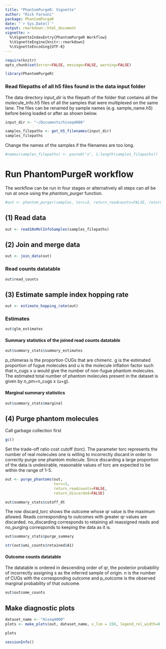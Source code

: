 ```yaml
---
title: "PhantomPurgeR: Vignette"
author: "Rick Farouni"
package: PhantomPurgeR
date: "`r Sys.Date()`"
output: rmarkdown::html_document
vignette: >
  %\VignetteIndexEntry{PhantomPurgeR Workflow}
  %\VignetteEngine{knitr::rmarkdown}
  %\VignetteEncoding{UTF-8}
---
```



```r
require(knitr)
opts_chunk$set(error=FALSE, message=FALSE, warning=FALSE)
```
```r
library(PhantomPurgeR)
```



### Read filepaths of all h5 files found in the data input folder

The data directory *input_dir* is the filepath of the folder that contains all the molecule_info.h5 files of all the samples that were multiplexed on the same lane. The files can be renamed by sample names (e.g. sample_name.h5) before being loaded or after as shown below. 

```r
input_dir <- "~/Documents/hiseq4000"
```

```r
samples_filepaths <- get_h5_filenames(input_dir)
samples_filepaths
```

Change the names of the samples if the filenames are too long.

```r
#names(samples_filepaths) <- paste0("s", 1:length(samples_filepaths))
```

# Run PhantomPurgeR workflow

The workflow can be run in four stages or alternatively all steps can all be run at once using the *phantom_purger* function.

```r
#out <- phantom_purger(samples, torc=3, return_readcounts=FALSE, return_discarded=FALSE)
```


## (1) Read data

```r
out <- read10xMolInfoSamples(samples_filepaths)
```

##  (2) Join and merge data

```r
out <- join_data(out)
```

### Read counts datatable

```r
out$read_counts
```


## (3) Estimate sample index hopping rate

```r
out <- estimate_hopping_rate(out)
```

### Estimates

```r
out$glm_estimates
```


#### Summary statistics of the joined read counts datatable

```r
out$summary_stats$summary_estimates
```

p_chimeras is the proportion CUGs that are chimeric. g is the estimated proportion of fugue molecules and u is the molecule inflation factor such that n_cugs x u would give the number of non-fugue phantom molecules. The estimated total number of phantom molecules present in the dataset is given by n_pm=n_cugs x (u+g).


#### Marginal summary statistics

```r
out$summary_stats$marginal
```

## (4) Purge phantom molecules

Call garbage collection first

```r
gc()
```

Set the trade-off ratio cost cutoff (torc). The parameter torc represents the number of real molecules one is willing to incorrectly discard in order to correctly purge one phantom molecule. Since discarding a large proportion of the data is undesirable, reasonable values of torc are expected to be within the range of 1-5.

```r
out <- purge_phantoms(out,
                      torc=3,
                      return_readcounts=FALSE,
                      return_discarded=FALSE)
```



```r
out$summary_stats$cutoff_dt
```

The row discard_torc shows the outcome whose qr value is the maximum allowed. Reads corresponding to outcomes with greater qr values are discarded. no_discarding corresponds to retaining all reassigned reads and no_purging corresponds to keeping the data as it is.

```r
out$summary_stats$purge_summary
```


```r
str(out$umi_counts$retained$A1)
```




#### Outcome counts datatable

The datatable is ordered in descending order of qr, the posterior probability of incorrectly assigning s as the inferred sample of origin. n is the number of CUGs with the corresponding outcome and p_outcome is the observed marginal probability of that outcome.

```r
out$outcome_counts
```




## Make diagnostic plots

```r
dataset_name <- "Hiseq4000"
plots <- make_plots(out, dataset_name, x_lim = 150, legend_rel_width=0.2)
```


```r
plots 
```

```r
sessionInfo()
```


